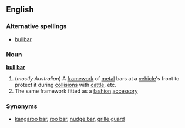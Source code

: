==English==
===Alternative spellings===
*[[bullbar]]
===Noun===
'''[[bull]] [[bar]]'''
#(''mostly Australian'') A [[framework]] of [[metal]] bars at a [[vehicle]]'s front to protect it during [[collision]]s with [[cattle]], etc.
# The same framework fitted as a [[fashion]] [[accessory]]
===Synonyms===
* [[kangaroo bar]], [[roo bar]], [[nudge bar]], [[grille guard]]